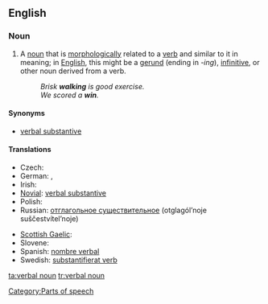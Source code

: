 ==English==

===Noun===
{{en-noun|sg=[[verbal]] [[noun]]}}

# {{grammar}} A [[noun]] that is [[morphologically]] related to a [[verb]] and similar to it in meaning; in [[English]], this might be a [[gerund]] (ending in ''-ing''), [[infinitive]], or other noun derived from a verb.
#:''Brisk '''walking''' is good exercise.''
#:''We scored a ''' win'''.''

====Synonyms====
*[[verbal substantive]]

====Translations====
{{trans-top|grammar: noun that is morphologically related to a verb and has similar meaning}}
* Czech: {{t-|cs|podstatné jméno slovesné|n}}
* German: {{t|de|Verbalnomen|n}}, {{t|de|Verbalsubstantiv}}
* Irish: {{t+|ga|ainm briathartha|m}}
*[[Novial]]: [[verbal substantive]]
* Polish: {{t|pl|rzeczownik odczasownikowy|m}}
*Russian: [[отглагольное существительное]] (otglagól’noje suščestvítel’noje) {{n}}
{{trans-mid}}
* [[Scottish Gaelic]]: {{t-|gd|ainmear gnìomhaireach|m|xs=Scottish Gaelic}}
* Slovene: {{t-|sl|glagolnik|alt=glágolnik}}
*Spanish: [[nombre verbal]] {{m}}
*Swedish: [[substantifierat verb]]
{{trans-bottom}}

[[Category:Parts of speech]]

[[ta:verbal noun]]
[[tr:verbal noun]]